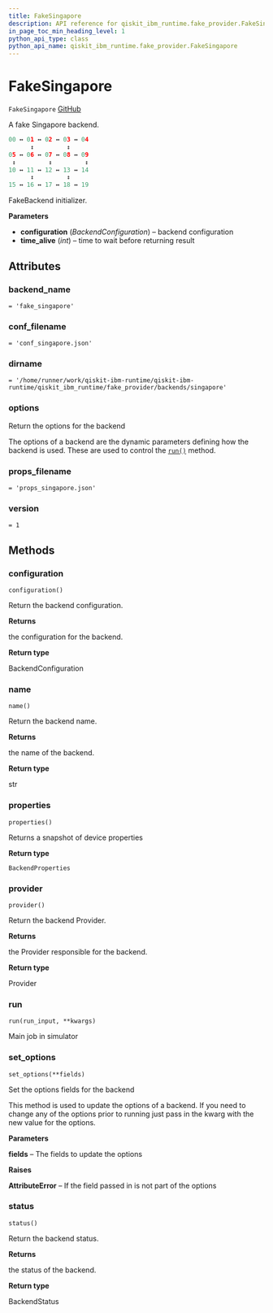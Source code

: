 ```yaml
---
title: FakeSingapore
description: API reference for qiskit_ibm_runtime.fake_provider.FakeSingapore
in_page_toc_min_heading_level: 1
python_api_type: class
python_api_name: qiskit_ibm_runtime.fake_provider.FakeSingapore
---
```


# FakeSingapore

<span id="qiskit_ibm_runtime.fake_provider.FakeSingapore" />

`FakeSingapore` [GitHub](https://github.com/qiskit/qiskit-ibm-runtime/tree/stable/0.18/qiskit_ibm_runtime/fake_provider/backends/singapore/fake_singapore.py "view source code")

A fake Singapore backend.

```python
00 ↔ 01 ↔ 02 ↔ 03 ↔ 04
      ↕         ↕
05 ↔ 06 ↔ 07 ↔ 08 ↔ 09
 ↕         ↕         ↕
10 ↔ 11 ↔ 12 ↔ 13 ↔ 14
      ↕         ↕
15 ↔ 16 ↔ 17 ↔ 18 ↔ 19
```

FakeBackend initializer.

**Parameters**

*   **configuration** (*BackendConfiguration*) – backend configuration
*   **time\_alive** (*int*) – time to wait before returning result

## Attributes

<span id="qiskit_ibm_runtime.fake_provider.FakeSingapore.backend_name" />

### backend\_name

`= 'fake_singapore'`

<span id="qiskit_ibm_runtime.fake_provider.FakeSingapore.conf_filename" />

### conf\_filename

`= 'conf_singapore.json'`

<span id="qiskit_ibm_runtime.fake_provider.FakeSingapore.dirname" />

### dirname

`= '/home/runner/work/qiskit-ibm-runtime/qiskit-ibm-runtime/qiskit_ibm_runtime/fake_provider/backends/singapore'`

<span id="qiskit_ibm_runtime.fake_provider.FakeSingapore.options" />

### options

Return the options for the backend

The options of a backend are the dynamic parameters defining how the backend is used. These are used to control the [`run()`](#qiskit_ibm_runtime.fake_provider.FakeSingapore.run "qiskit_ibm_runtime.fake_provider.FakeSingapore.run") method.

<span id="qiskit_ibm_runtime.fake_provider.FakeSingapore.props_filename" />

### props\_filename

`= 'props_singapore.json'`

<span id="qiskit_ibm_runtime.fake_provider.FakeSingapore.version" />

### version

`= 1`

## Methods

### configuration

<span id="qiskit_ibm_runtime.fake_provider.FakeSingapore.configuration" />

`configuration()`

Return the backend configuration.

**Returns**

the configuration for the backend.

**Return type**

BackendConfiguration

### name

<span id="qiskit_ibm_runtime.fake_provider.FakeSingapore.name" />

`name()`

Return the backend name.

**Returns**

the name of the backend.

**Return type**

str

### properties

<span id="qiskit_ibm_runtime.fake_provider.FakeSingapore.properties" />

`properties()`

Returns a snapshot of device properties

**Return type**

`BackendProperties`

### provider

<span id="qiskit_ibm_runtime.fake_provider.FakeSingapore.provider" />

`provider()`

Return the backend Provider.

**Returns**

the Provider responsible for the backend.

**Return type**

Provider

### run

<span id="qiskit_ibm_runtime.fake_provider.FakeSingapore.run" />

`run(run_input, **kwargs)`

Main job in simulator

### set\_options

<span id="qiskit_ibm_runtime.fake_provider.FakeSingapore.set_options" />

`set_options(**fields)`

Set the options fields for the backend

This method is used to update the options of a backend. If you need to change any of the options prior to running just pass in the kwarg with the new value for the options.

**Parameters**

**fields** – The fields to update the options

**Raises**

**AttributeError** – If the field passed in is not part of the options

### status

<span id="qiskit_ibm_runtime.fake_provider.FakeSingapore.status" />

`status()`

Return the backend status.

**Returns**

the status of the backend.

**Return type**

BackendStatus

